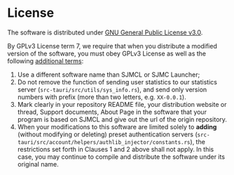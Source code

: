 # License

The software is distributed under [GNU General Public License v3.0](https://github.com/UNIkeEN/SJMCL/blob/main/LICENSE).

By GPLv3 License term 7, we require that when you distribute a modified version of the software, you must obey GPLv3 License as well as the following [additional terms](https://github.com/UNIkeEN/SJMCL/blob/main/LICENSE.EXTRA):

1. Use a different software name than SJMCL or SJMC Launcher;
2. Do not remove the function of sending user statistics to our statistics server (`src-tauri/src/utils/sys_info.rs`), and send only version numbers with prefix (more than two letters, e.g. `XX-0.0.1`).
3. Mark clearly in your repository README file, your distribution website or thread, Support documents, About Page in the software that your program is based on SJMCL and give out the url of the origin repository.
4. When your modifications to this software are limited solely to **adding** (without modifying or deleting) preset authentication servers (`src-tauri/src/account/helpers/authlib_injector/constants.rs`), the restrictions set forth in Clauses 1 and 2 above shall not apply. In this case, you may continue to compile and distribute the software under its original name.